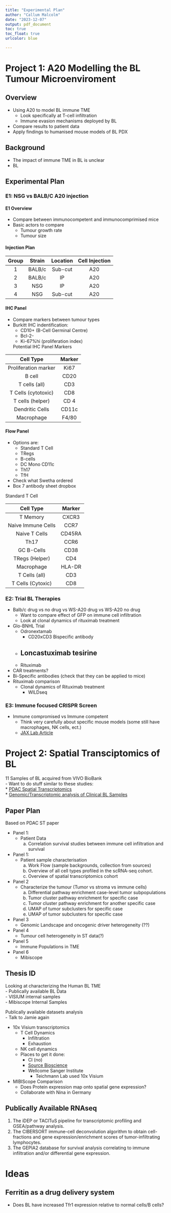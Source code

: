 ```yaml
---
title: "Experimental Plan"
author: "Callum Malcolm"
date: "2023-12-07"
output: pdf_document
toc: true
toc_float: true
urlcolor: blue

---
```


\newpage

# Project 1: A20 Modelling the BL Tumour Microenviroment

## Overview
- Using A20 to model BL immune TME
  * Look specifically at T-cell infiltration
  * Immune evasion mechanisms deployed by BL 
- Compare results to patient data
- Apply findings to humanised mouse models of BL PDX

## Background
- The impact of immune TME in BL is unclear
- BL 

## Experimental Plan

### E1: NSG vs BALB/C A20 injection
#### E1 Overview
- Compare between immunocompetent and immunocomprimised mice
- Basic actors to compare
  * Tumour growth rate
  * Tumour size

#### Injection Plan

| Group | Strain  |Location | Cell Injection| Cell Number|
|:--------:|:----:|:----:|:-------:|
| 1 | BALB/c | Sub-cut | A20 | 1x10^6^ |
| 2 |BALB/c  | IP | A20 | 1x10^6^ |
| 3 | NSG  | IP | A20 | 1x10^6^ |
| 4 | NSG  | Sub-cut | A20 | 1x10^6^ |

  
#### IHC Panel
- Compare markers between tumour types
- Burkitt IHC indentification:
  * CD10+ (B-Cell Germinal Centre)
  * Bcl-2-
  * Ki-67%hi (proliferation index)
  
  Potential IHC Panel Markers
  
| Cell Type | Marker | 
| :-------: | :------: | 
| Proliferation marker | Ki67 |
| B cell | CD20 |
|   T cells (all)   | CD3 |
| T Cells (cytotoxic) | CD8 |
| T cells (helper) | CD 4 |
| Dendritic Cells | CD11c |
| Macrophage | F4/80 |

#### Flow Panel
- Options are:
  * Standard T Cell
  * TRegs
  * B-cells
  * DC Mono CD11c
  * Th17
  * TfH
- Check what Swetha ordered
* Box 7 antibody sheet dropbox
  
 Standard T Cell
  
| Cell Type | Marker | 
| :-------: | :------: | 
| T Memory | CXCR3 |
| Naive Immune Cells | CCR7 |
|   Naive T Cells   | CD45RA |
| Th17 | CCR6 |
| GC B-Cells | CD38 |
| TRegs (Helper) | CD4 |
| Macrophage | HLA-DR |
|  T Cells (all)   | CD3 |
| T Cells (Cytoxic)  | CD8 |

### E2: Trial BL Therapies
- Balb/c drug vs no drug vs WS-A20 drug vs WS-A20 no drug
  * Want to compare effect of GFP on immune cell infiltration
  * Look at clonal dynamics of rituximab treatment
- Glo-BNHL Trial
  * Odronextamab
    - CD20xCD3 Bispecific antibody
  * Loncastuximab tesirine
    - 
  * Rituximab
- CAR treatments?
- Bi-Specific antibodies (check that they can be applied to mice)
- Rituximab comparison
  * Clonal dynamics of Rituximab treatment
    - WILDseq


### E3: Immune focused CRISPR Screen
- Immune compromised vs Immune competent
  * Think very carefully about specific mouse models (some still have macrophages, NK cells, ect.)
  * [JAX Lab Article](https://www.jax.org/news-and-insights/2006/March/choosing-an-immunodeficient-mouse-model#:~:text=Immunodeficient%20mouse%20models%2C%20particularly%20severe,cell%20biology%20and%20other%20research.)
  


# Project 2: Spatial Transciptomics of BL

11 Samples of BL acquired from VIVO BioBank  
- Want to do stuff similar to these studies:  
  * [PDAC Spatial Transcriptomics](https://www.nature.com/articles/s41588-022-01157-1)  
  * [Genomic/Transcriptomic analysis of Clinical BL Samples](https://www.nature.com/articles/s41467-019-08578-3)

## Paper Plan
Based on PDAC ST paper

- Panel 1: 
  * Patient Data
    a. Correlation survival studies between immune cell infiltration and survival

- Panel 1:
  * Patient sample characterisation
    a. Work Flow (sample backgrounds, collection from sources)
    b. Overview of all cell types profiled in the scRNA-seq cohort.
    c. Overview of spatial transcriptomics cohort
- Panel 2
  * Characterize the tumour (Tumor vs stroma vs immune cells)
    a. Differential pathway enrichment case-level tumor subpopulations
    b. Tumor cluster pathway enrichment for specific case
    c. Tumor cluster pathway enrichment for another specific case
    d. UMAP of tumor subclusters for specific case
    e. UMAP of tumor subclusters for specific case
    
- Panel 3
  * Genomic Landscape and oncogenic driver heterogeneity (??)
  
- Panel 4
  * Tumour cell heterogeneity in ST data(?)

- Panel 5
  * Immune Populations in TME

- Panel 6
  * Mibiscope

## Thesis ID
Looking at characterizing the Human BL TME  
- Publically available BL Data   
- VISIUM internal samples   
- Mibiscope Internal Samples  

Publically available datasets analysis  
- Talk to Jamie again

- 10x Visium transcriptomics
  * T Cell Dynamics
    - Infiltration
    - Exhaustion
  * NK cell dynamics
  * Places to get it done:
    - CI (no)
    - [Source Bioscience](https://sourcebioscience.com/genomics/10x-visium-spatial-transcriptomics/)
    - Wellcome Sanger Institute
      * Teichmann Lab used 10x Visium
  
- MIBIScope Comparison
  * Does Protein expression map onto spatial gene expression?
  * Collaborate with Nina in Germany
 
## Publically Available RNAseq  

1. The iDEP or TACITuS pipeline for transcriptomic profiling and GSEA/pathway analysis.   
2. The CIBERSORT immune-cell deconvolution algorithm to obtain cell-fractions and gene expression/enrichment scores of tumor-infiltrating lymphocytes.   
3. The GEPIA2 database for survival analysis correlating to immune infiltration and/or differential gene expression.   
  
# Ideas

## Ferritin as a drug delivery system
- Does BL have increased Tfr1 expression relative to normal cells/B cells?









